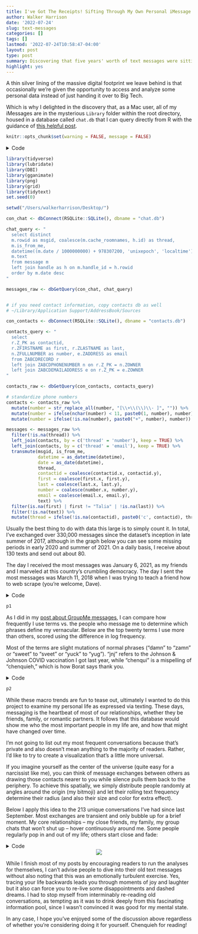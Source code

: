 ```yaml
---
title: I've Got The Receipts! Sifting Through My Own Personal iMessage History
author: Walker Harrison
date: '2022-07-24'
slug: text-messages
categories: []
tags: []
lastmod: '2022-07-24T10:58:47-04:00'
layout: post
type: post
summary: Discovering that five years' worth of text messages were sitting on my MacBook allowed me to profile myself as a communicator and track the changes in my personal network.
highlight: yes
---
```


A thin silver lining of the massive digital footprint we leave behind is that occasionally we're given the opportunity to access and analyze some personal data instead of just handing it over to Big Tech. 

Which is why I delighted in the discovery that, as a Mac user, all of my iMessages are in the mysterious `Library` folder within the root directory, housed in a database called `chat.db` that I can query directly from R with the guidance of [this helpful post](https://apple.stackexchange.com/questions/421665/how-specificially-do-i-read-a-chat-db-file){target="_blank"}.

```r
knitr::opts_chunk$set(warning = FALSE, message = FALSE)
```

<details>
<summary>Code</summary>
```r
library(tidyverse)
library(lubridate)
library(DBI)
library(gganimate)
library(png)
library(grid)
library(tidytext)
set.seed(0)

setwd("/Users/walkerharrison/Desktop/")

con_chat <- dbConnect(RSQLite::SQLite(), dbname = "chat.db")

chat_query <- "
  select distinct
  m.rowid as msgid, coalesce(m.cache_roomnames, h.id) as thread,
  m.is_from_me,
  datetime((m.date / 1000000000) + 978307200, 'unixepoch', 'localtime') as datetime,
  m.text
  from message m
  left join handle as h on m.handle_id = h.rowid
  order by m.date desc
"

messages_raw <- dbGetQuery(con_chat, chat_query)


# if you need contact information, copy contacts db as well
# ~/Library/Application Support/AddressBook/Sources

con_contacts <- dbConnect(RSQLite::SQLite(), dbname = "contacts.db")

contacts_query <- "
  select 
  r.Z_PK as contactid, 
  r.ZFIRSTNAME as first, r.ZLASTNAME as last, 
  n.ZFULLNUMBER as number, e.ZADDRESS as email
  from ZABCDRECORD r
  left join ZABCDPHONENUMBER n on r.Z_PK = n.ZOWNER
  left join ZABCDEMAILADDRESS e on r.Z_PK = e.ZOWNER
"

contacts_raw <- dbGetQuery(con_contacts, contacts_query)

# standardize phone numbers
contacts <- contacts_raw %>%
  mutate(number = str_replace_all(number, "[\\+\\(\\)\\- ]", "")) %>%
  mutate(number = ifelse(nchar(number) < 11, paste0(1, number), number)) %>%
  mutate(number = ifelse(!is.na(number), paste0("+", number), number))

messages <- messages_raw %>%
  filter(!is.na(thread)) %>%
  left_join(contacts, by = c('thread' = 'number'), keep = TRUE) %>%
  left_join(contacts, by = c('thread' = 'email'), keep = TRUE) %>%
  transmute(msgid, is_from_me, 
            datetime = as_datetime(datetime), 
            date = as_date(datetime),
            thread,
            contactid = coalesce(contactid.x, contactid.y),
            first = coalesce(first.x, first.y),
            last = coalesce(last.x, last.y),
            number = coalesce(number.x, number.y),
            email = coalesce(email.x, email.y),
            text) %>%
  filter(!is.na(text)) %>%
  mutate(thread = ifelse(!is.na(contactid), paste0('c', contactid), thread)) 
```
</details>

```r
library(tidyverse)
library(lubridate)
library(DBI)
library(gganimate)
library(png)
library(grid)
library(tidytext)
set.seed(0) 

setwd("/Users/walkerharrison/Desktop/")

con_chat <- dbConnect(RSQLite::SQLite(), dbname = "chat.db")

chat_query <- "
  select distinct
  m.rowid as msgid, coalesce(m.cache_roomnames, h.id) as thread,
  m.is_from_me,
  datetime((m.date / 1000000000) + 978307200, 'unixepoch', 'localtime') as datetime,
  m.text
  from message m
  left join handle as h on m.handle_id = h.rowid
  order by m.date desc
"

messages_raw <- dbGetQuery(con_chat, chat_query)


# if you need contact information, copy contacts db as well
# ~/Library/Application Support/AddressBook/Sources

con_contacts <- dbConnect(RSQLite::SQLite(), dbname = "contacts.db")

contacts_query <- "
  select 
  r.Z_PK as contactid, 
  r.ZFIRSTNAME as first, r.ZLASTNAME as last, 
  n.ZFULLNUMBER as number, e.ZADDRESS as email
  from ZABCDRECORD r
  left join ZABCDPHONENUMBER n on r.Z_PK = n.ZOWNER
  left join ZABCDEMAILADDRESS e on r.Z_PK = e.ZOWNER
"

contacts_raw <- dbGetQuery(con_contacts, contacts_query)

# standardize phone numbers
contacts <- contacts_raw %>%
  mutate(number = str_replace_all(number, "[\\+\\(\\)\\- ]", "")) %>%
  mutate(number = ifelse(nchar(number) < 11, paste0(1, number), number)) %>%
  mutate(number = ifelse(!is.na(number), paste0("+", number), number))

messages <- messages_raw %>%
  filter(!is.na(thread)) %>%
  left_join(contacts, by = c('thread' = 'number'), keep = TRUE) %>%
  left_join(contacts, by = c('thread' = 'email'), keep = TRUE) %>%
  transmute(msgid, is_from_me, 
            datetime = as_datetime(datetime), 
            date = as_date(datetime),
            thread,
            contactid = coalesce(contactid.x, contactid.y),
            first = coalesce(first.x, first.y),
            last = coalesce(last.x, last.y),
            number = coalesce(number.x, number.y),
            email = coalesce(email.x, email.y),
            text) %>%
  filter(is.na(first) | first != "Talia" | !is.na(last)) %>%
  filter(!is.na(text)) %>%
  mutate(thread = ifelse(!is.na(contactid), paste0('c', contactid), thread)) 
```


Usually the best thing to do with data this large is to simply count it. In total, I've exchanged over 330,000 messages since the dataset's inception in late summer of 2017, although in the graph below you can see some missing periods in early 2020 and summer of 2021. On a daily basis, I receive about 130 texts and send out about 80.

The day I received the most messages was January 6, 2021, as my friends and I marveled at this country's crumbling democracy. The day I sent the most messages was March 11, 2018 when I was trying to teach a friend how to web scrape (you're welcome, Dave).

<details>
<summary>Code</summary>
```r
daily_message_counts <- messages %>% 
  count(date, is_from_me) %>%
  transmute(date, type = ifelse(is_from_me, "sent", "received"), n)

p1 <- daily_message_counts %>%
  ggplot(aes(date, n, col = type)) +
  geom_line() +
  facet_wrap(~type, nrow = 2) +
  scale_color_manual(values = c("dark blue", "orangered2")) +
  theme_bw() +
  theme(legend.position = "none")
```
</details>

```r
p1
```

As I did in my [post about GroupMe messages](https://www.walker-harrison.com/posts/2021-12-18-analyzing-the-groupme-to-prove-i-m-the-most-popular/){target="_blank"}, I can compare how frequently I use terms vs. the people who message me to determine which phrases define my vernacular. Below are the top twenty terms I use more than others, scored using the difference in log frequency. 

Most of the terms are slight mutations of normal phrases ("damn" to "zamn" or "sweet" to "sveet" or "yuck" to "yug"). "jnj" refers to the Johnson & Johnson COVID vaccination I got last year, while "chenqui" is a mispelling of "chenquieh," which is how Borat says thank you.

<details>
<summary>Code</summary>
```r
msgs_tokens <- messages %>%
  mutate(text = str_replace_all(text, "’", "'")) %>%
  select(is_from_me, text) %>%
  unnest_tokens(word, text) %>% 
  anti_join(stop_words, by = "word") %>%
  filter(!str_detect(word, "\\.")) %>%
  filter(!str_detect(word, "_")) %>%
  filter(!str_detect(word, "\\d"))

my_words <- msgs_tokens %>%
  group_by(is_from_me, word) %>%
  summarize(n = n()) %>%
  ungroup() %>%
  complete(is_from_me, word, fill = list(n = 0)) %>%
  group_by(is_from_me) %>%
  mutate(n_total = sum(n)) %>%
  mutate(p = (n+1)/(n_total+1)) %>%
  select(-n_total, -n) %>%
  spread(is_from_me, p) %>%
  mutate(score_diff = log(`1`) - log(`0`)) %>%
  select(word, score_diff) %>%
  arrange(desc(score_diff)) %>%
  head(20)

p2 <- my_words %>%
  arrange(score_diff) %>%
  mutate(word = factor(word, levels = .$word)) %>%
  ggplot(aes(word, score_diff, fill = score_diff)) +
  geom_col(show.legend = FALSE) +
  labs(x = NULL, y = NULL, title = "Things I say a lot that more than other people") +
  coord_flip() +
  scale_fill_gradient(low = "dark blue", high = "orangered2") +
  theme_bw() +
  theme(axis.text.x = element_blank())

```
</details>

```r
p2
```

While these macro trends are fun to tease out, ultimately I wanted to do this project to examine my personal life as expressed via texting. These days, messaging is the heartbeat of most of our relationships, whether they be friends, family, or romantic partners. It follows that this database would show me who the most important people in my life are, and how that might have changed over time.

I'm not going to list out my most frequent conversations because that's private and also doesn't mean anything to the majority of readers. Rather, I'd like to try to create a visualization that's a little more universal.

If you imagine yourself as the center of the universe (quite easy for a narcissist like me), you can think of message exchanges between others as drawing those contacts nearer to you while silence pulls them back to the periphery. To achieve this spatially, we simply distribute people randomly at angles around the origin (my bitmoji) and let their rolling text frequency determine their radius (and also their size and color for extra effect).

Below I apply this idea to the 213 unique conversations I've had since last September. Most exchanges are transient and only bubble up for a brief moment. My core relationships -- my close friends, my family, my group chats that won't shut up -- hover continuously around me. Some people regularly pop in and out of my life; others start close and fade:

<details>
<summary>Code</summary>
```r
messages_recent <- messages %>% filter(date >= "2021-09-14")

thread_counts <- messages_recent %>%
  count(thread, first, last, sort = TRUE) %>%
  # rank randomly
  arrange(rnorm(nrow(.))) %>%
  mutate(rank = row_number()) %>%
  # distribute along circle
  mutate(angle = 2*pi*rank/max(rank))

daily_thread_counts <- messages_recent %>%
  count(date = as_date(datetime), thread) %>%
  arrange(date, thread) %>%
  # fill out 0-count days
  complete(date, thread, fill = list(n = 0)) %>%
  mutate(date_idx = as.numeric(as.factor(date)))

test <- daily_thread_counts %>%
  group_by(thread) %>%
  # triangular rolling average (smooths forward and backward)
  mutate(n2 = pracma::movavg(n, 14, type = 't')) %>%
  # radius is determined by rolling average
  # minimum radius to allow room for my fat head in middle
  mutate(radius = 1 - atan(n2/5)*2/pi + 0.35) %>%
  inner_join(thread_counts %>% select(thread, first, last, angle, rank), by = "thread") %>%
  # convert back to cartesian
  mutate(x = radius*cos(angle),
         y = radius*sin(angle)) %>%
  # interpolate for smoother visualization
  mutate(idx = row_number(),
         nextx = lead(x),
         nexty = lead(y)) %>%
  slice(rep(1:nrow(.), each = 5)) %>%
  group_by(thread, idx) %>%
  mutate(idx2 = row_number()) %>%
  mutate(newx = x + (idx2-1)/5*(nextx - x),
         newy = y + (idx2-1)/5*(nexty - y)) %>%
  group_by(thread) %>%
  mutate(idx = row_number()) %>%
  ungroup()

p <- test %>%
  ggplot(aes(newx, newy)) +
  geom_point(aes(size = 1 - (radius-0.25), fill = radius),
             col = "black",
             pch = 21,
             alpha = 0.8) +
  scale_x_continuous(limits = c(-1.5, 1.5)) +
  scale_y_continuous(limits = c(-1.5, 1.5)) +
  scale_size_area(max_size = 15) +
  scale_fill_gradient(low = "orangered2", high = "dark blue") +
  theme_void() +
  theme(legend.position = "none")

walker_head <- readPNG("/Users/walkerharrison/Desktop/walkerhead.png")

annotation_custom2 <- function (grob, xmin = -Inf, xmax = Inf, ymin = -Inf, ymax = Inf, data){ 
  layer(data = data, stat = StatIdentity, position = PositionIdentity, 
        geom = ggplot2:::GeomCustomAnn,
        inherit.aes = TRUE, params = list(grob = grob, 
                                          xmin = xmin, xmax = xmax, 
                                          ymin = ymin, ymax = ymax))
}

annotation <- annotation_custom2(rasterGrob(walker_head, interpolate = TRUE), 
                                 xmin = -0.4, xmax = 0.4, ymin = -0.4, ymax = 0.4,
                                 data = test)
p <- p + annotation

p <- p + transition_manual(idx) +
  labs(title = '{test$date[as.integer(frame)]}')

gif <- animate(p, fps = 10, nframes = 300)
```
</details>

<center><img src="/img/bubbles.gif"/></center>

While I finish most of my posts by encouraging readers to run the analyses for themselves, I can't advise people to dive into their old text messages without also noting that this was an emotionally turbulent exercise. Yes, tracing your life backwards leads you through moments of joy and laughter but it also can force you to re-live some disappointments and dashed dreams. I had to stop myself from interminably re-reading old conversations, as tempting as it was to drink deeply from this fascinating information pool, since I wasn't convinced it was good for my mental state.

In any case, I hope you've enjoyed some of the discussion above regardless of whether you're considering doing it for yourself. Chenquieh for reading!

